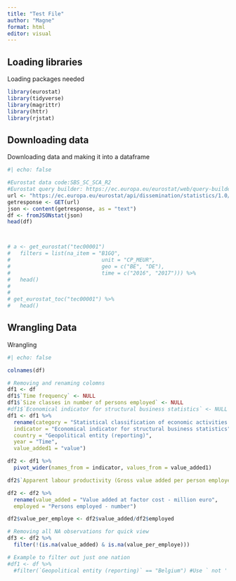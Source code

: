 ```yaml
---
title: "Test File"
author: "Magne"
format: html
editor: visual
---
```


## Loading libraries

Loading packages needed

```r
library(eurostat)
library(tidyverse)
library(magrittr)
library(httr)
library(rjstat)

```

## Downloading data

Downloading data and making it into a dataframe

```r
#| echo: false

#Eurostat data code:SBS_SC_SCA_R2
#Eurostat query builder: https://ec.europa.eu/eurostat/web/query-builder/tool
url <- "https://ec.europa.eu/eurostat/api/dissemination/statistics/1.0/data/sbs_sc_sca_r2?format=JSON&indic_sb=V12150&indic_sb=V16110&indic_sb=V91110&size_emp=TOTAL&nace_r2=B&nace_r2=C&nace_r2=D&lang=en"
getresponse <- GET(url)
json <- content(getresponse, as = "text")
df <- fromJSONstat(json)
head(df)



# a <- get_eurostat("tec00001")
#   filters = list(na_item = "B1GQ",
#                             unit = "CP_MEUR",
#                             geo = c("BE", "DE"),
#                             time = c("2016", "2017"))) %>% 
#   head()
# 
# 
# get_eurostat_toc("tec00001") %>% 
#   head()

```

## Wrangling Data

Wrangling

```r
#| echo: false

colnames(df)

# Removing and renaming colomns
df1 <- df
df1$`Time frequency` <- NULL
df1$`Size classes in number of persons employed` <- NULL
#df1$`Economical indicator for structural business statistics` <- NULL #When we use multiple indicators at the same time, we will have to do this a different way, just doing it like this as an example
df1 <- df1 %>% 
  rename(category = "Statistical classification of economic activities in the European Community (NACE Rev. 2)",
  indicator = "Economical indicator for structural business statistics",
  country = "Geopolitical entity (reporting)",
  year = "Time",
  value_added1 = "value")

df2 <- df1 %>% 
  pivot_wider(names_from = indicator, values_from = value_added1)

df2$`Apparent labour productivity (Gross value added per person employed) - thousand euro` <- NULL

df2 <- df2 %>% 
  rename(value_added = "Value added at factor cost - million euro",
  employed = "Persons employed - number")

df2$value_per_employe <- df2$value_added/df2$employed

# Removing all NA observations for quick view
df3 <- df2 %>% 
  filter(!(is.na(value_added) & is.na(value_per_employe)))

# Example to filter out just one nation
#df1 <- df %>% 
  #filter(`Geopolitical entity (reporting)` == "Belgium") #Use ` not '

```
